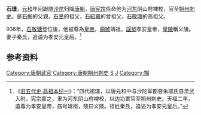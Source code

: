 {{Hatnote|同名人物，参见：[[石璟_(明朝駙馬)|石璟 (明朝駙馬)]]。}}
'''石璟'''，[[元和_(唐朝)|元和]]年间跟随[[沙陀|沙陀]]归降[[唐朝|唐朝]]，[[唐宪宗|唐宪宗]]任命他为[[河东|河东]]阴山府裨校，官至[[朔州_(北齐)|朔州]][[刺史|刺史]]。是[[石彬|石彬]]的父親，[[石昱|石昱]]的祖父，[[石紹雍|石紹雍]]的曾祖父，[[石敬瑭|石敬瑭]]的高祖父。

936年，[[石敬瑭|石敬瑭]]登位後，他被尊為[[皇帝|皇帝]]，[[廟號|廟號]]靖祖，[[諡號|諡號]]孝安皇帝，[[皇陵|皇陵]]稱义陵。妻子秦氏，追谥为孝安元皇后。<ref>《[[s:旧五代史/卷75|旧五代史·高祖本纪一]]》：“四代祖璟，以唐元和中与沙陀军都督朱耶氏自灵武入附，宪宗嘉之，隶为河东阴山府裨校，以边功累官至朔州刺史。天福二年，追尊为孝安皇帝，庙号靖祖，陵曰义陵。祖妣秦氏，追谥为孝安元皇后。”</ref>

==参考资料==
{{reflist|2}}

{{中国皇帝|—|兒子後晋肃祖[[石彬|石彬]]|后晋高祖的高祖父|}}
{{五代君主}}
{{唐朝官员小作品}}
{{DEFAULTSORT:S}}
[[Category:唐朝武官|Category:唐朝武官]]
[[Category:唐朝朔州刺史|Category:唐朝朔州刺史]]
[[Category:後晉追尊皇帝|S]]
[[Category:石姓|J]]
[[Category:羯|Category:羯]]